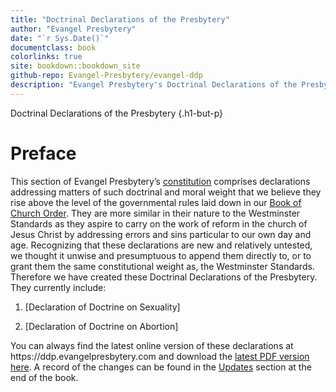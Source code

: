 ```yaml
--- 
title: "Doctrinal Declarations of the Presbytery"
author: "Evangel Presbytery"
date: "`r Sys.Date()`"
documentclass: book
colorlinks: true
site: bookdown::bookdown_site
github-repo: Evangel-Presbytery/evangel-ddp
description: "Evangel Presbytery's Doctrinal Declarations of the Presbytery."
---
```


Doctrinal Declarations of the Presbytery {.h1-but-p}

# Preface {- .small-h1}

This section of Evangel Presbytery's [constitution](https://bco.evangelpresbytery.com/preface.html#c.-constitution-defined) comprises declarations addressing matters of such doctrinal and moral weight that we believe they rise above the level of the governmental rules laid down in our [Book of Church Order](https://bco.evangelpresbytery.com/). They are more similar in their nature to the Westminster Standards as they aspire to carry on the work of reform in the church of Jesus Christ by addressing errors and sins particular to our own day and age. Recognizing that these declarations are new and relatively untested, we thought it unwise and presumptuous to append them directly to, or to grant them the same constitutional weight as, the Westminster Standards. Therefore we have created these Doctrinal Declarations of the Presbytery. They currently include:

1. [Declaration of Doctrine on Sexuality]

2. [Declaration of Doctrine on Abortion]

You can always find the latest online version of these declarations at https://ddp.evangelpresbytery.com and download the [latest PDF version here](https://ddp.evangelpresbytery.com/evangel-presbytery-ddp.pdf). A record of the changes can be found in the [Updates](https://ddp.evangelpresbytery.com/updates.html) section at the end of the book.

<!--- End of frontmatter, start of regular page numbering-->
\mainmatter
